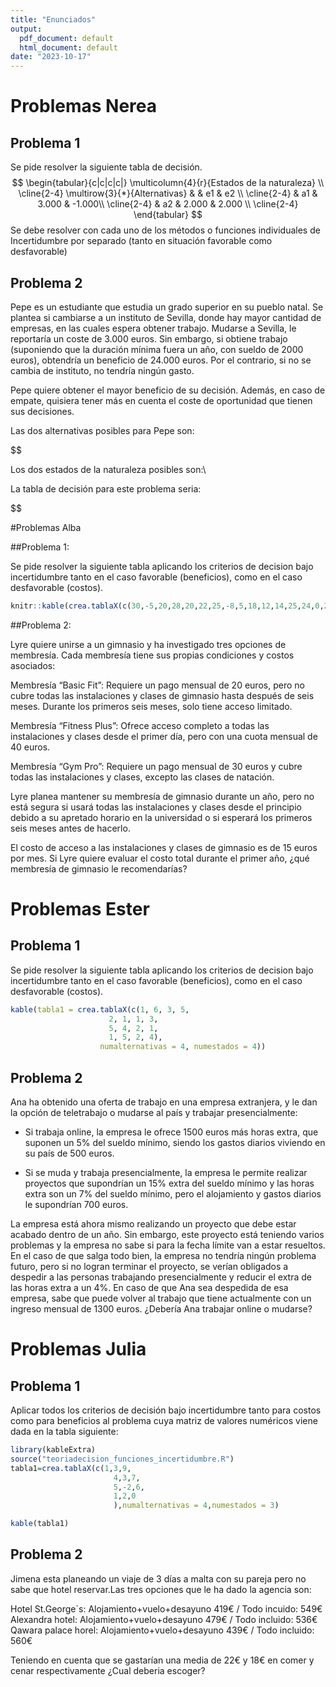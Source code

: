 ```yaml
---
title: "Enunciados"
output:
  pdf_document: default
  html_document: default
date: "2023-10-17"
---
```


# Problemas Nerea

## Problema 1

Se pide resolver la siguiente tabla de decisión.
$$
\begin{tabular}{c|c|c|c|}
\multicolumn{4}{r}{Estados de la naturaleza} \\
\cline{2-4}
\multirow{3}{*}{Alternativas} & & e1 & e2 \\
\cline{2-4}
 & a1 & 3.000 & -1.000\\
\cline{2-4}
 & a2 & 2.000 & 2.000 \\
\cline{2-4}
\end{tabular}
$$
Se debe resolver con cada uno de los métodos o funciones individuales de Incertidumbre por separado (tanto en situación favorable como desfavorable)

## Problema 2

Pepe es un estudiante que estudia un grado superior en su pueblo natal. Se plantea si cambiarse a un instituto de Sevilla, donde hay mayor cantidad de empresas, en las cuales espera obtener trabajo. Mudarse a Sevilla, le reportaría un coste de 3.000 euros. Sin embargo, si obtiene trabajo (suponiendo que la duración mínima fuera un año, con sueldo de 2000 euros), obtendría un beneficio de 24.000 euros.
Por el contrario, si no se cambia de instituto, no tendría ningún gasto.

Pepe quiere obtener el mayor beneficio de su decisión. Además, en caso de empate, quisiera tener más en cuenta el coste de oportunidad que tienen sus decisiones.

Las dos alternativas posibles para Pepe son:

$$
\begin{itemize}

\item a1= Realizar un cambio de instituto
\item a2= Quedarse en el instituto en el que esta

\end{itemize}


Los dos estados de la naturaleza posibles son:\\

\begin{itemize}

\item a1= Ser contratado
\item a2= No ser contratado

\end{itemize}

La tabla de decisión para este problema seria:

\begin{tabular}{c|c|c|c|}
\multicolumn{4}{r}{Estados de la naturaleza} \\
\cline{2-4}
\multirow{3}{*}{Alternativas} & & Le contraten & No le contraten \\
\cline{2-4}
 & Cambiarse & 21.000 & -3.000\\
\cline{2-4}
 & No cambiarse & -24.000 & 0 \\
\cline{2-4}
\end{tabular}
$$

#Problemas Alba


##Problema 1:

Se pide resolver la siguiente tabla aplicando los criterios de decision bajo incertidumbre tanto en el caso favorable (beneficios), como en el caso desfavorable (costos).

```r

knitr::kable(crea.tablaX(c(30,-5,20,28,20,22,25,-8,5,18,12,14,25,24,0,26),numalternativas=4,numestados=4))

```


##Problema 2: 


Lyre quiere unirse a un gimnasio y ha investigado tres opciones de membresía. Cada membresía tiene sus propias condiciones y costos asociados:

Membresía "Basic Fit": Requiere un pago mensual de 20 euros, pero no cubre todas las instalaciones y clases de gimnasio hasta después de seis meses. Durante los primeros seis meses, solo tiene acceso limitado.

Membresía "Fitness Plus": Ofrece acceso completo a todas las instalaciones y clases desde el primer día, pero con una cuota mensual de 40 euros.

Membresía "Gym Pro": Requiere un pago mensual de 30 euros y cubre todas las instalaciones y clases, excepto las clases de natación.

Lyre planea mantener su membresía de gimnasio durante un año, pero no está segura si usará todas las instalaciones y clases desde el principio debido a su apretado horario en la universidad o si esperará los primeros seis meses antes de hacerlo.

El costo de acceso a las instalaciones y clases de gimnasio es de 15 euros por mes. Si Lyre quiere evaluar el costo total durante el primer año, ¿qué membresía de gimnasio le recomendarías?


# Problemas Ester

## Problema 1
Se pide resolver la siguiente tabla aplicando los criterios de decision bajo incertidumbre tanto en el caso favorable (beneficios), como en el caso desfavorable (costos).

```r
kable(tabla1 = crea.tablaX(c(1, 6, 3, 5,
                      2, 1, 1, 3,
                      5, 4, 2, 1,
                      1, 5, 2, 4),
                    numalternativas = 4, numestados = 4))
```


## Problema 2

Ana ha obtenido una oferta de trabajo en una empresa extranjera,
y le dan la opción de teletrabajo o mudarse al país y trabajar presencialmente:

- Si trabaja online, la empresa le ofrece 1500 euros más horas extra, que suponen
un 5% del sueldo mínimo, siendo los gastos diarios viviendo en su país de 500 euros.

- Si se muda y trabaja presencialmente, la empresa le permite realizar proyectos
que supondrían un 15% extra del sueldo mínimo y las horas extra son un 7% 
del sueldo mínimo, pero el alojamiento y gastos diarios le supondrían 700 euros.

La empresa está ahora mismo realizando un proyecto que debe
estar acabado dentro de un año. Sin embargo, este proyecto está teniendo varios
problemas y la empresa no sabe si para la fecha límite van a estar resueltos.
En el caso de que salga todo bien, la empresa no tendría ningún problema futuro,
pero si no logran terminar el proyecto, se verían obligados a despedir a
las personas trabajando presencialmente y reducir el extra de las horas
extra a un 4%.
En caso de que Ana sea despedida de esa empresa, sabe que puede
volver al trabajo que tiene actualmente con un ingreso mensual de 1300 euros.
¿Debería Ana trabajar online o mudarse?  

# Problemas Julia  

## Problema 1
Aplicar todos los criterios de decisión bajo incertidumbre tanto para costos como para beneficios al problema cuya matriz de valores numéricos viene dada en la tabla siguiente:


```r
library(kableExtra)
source("teoriadecision_funciones_incertidumbre.R")
tabla1=crea.tablaX(c(1,3,9,
                       4,3,7,
                       5,-2,6,
                       1,2,0
                       ),numalternativas = 4,numestados = 3)

kable(tabla1)
```

## Problema 2

Jimena esta planeando un viaje de 3 días a malta con su pareja pero no sabe que hotel reservar.Las tres opciones que le ha dado la agencia son:  

Hotel St.George`s: Alojamiento+vuelo+desayuno 419€ / Todo incuido: 549€  
Alexandra hotel: Alojamiento+vuelo+desayuno 479€ / Todo incluido: 536€  
Qawara palace horel: Alojamiento+vuelo+desayuno 439€ / Todo incluido: 560€  

Teniendo en cuenta que se gastarían una media de 22€ y 18€ en comer y cenar respectivamente ¿Cual deberia escoger?
